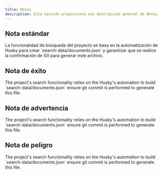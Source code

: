 ```yaml
---
title: Notas
description: Esta sección proporciona una descripción general de Notas.
---
```


## Nota estándar

<Note title="Requerido">
  La funcionalidad de búsqueda del proyecto se basa en la automatización de Husky para crear
`search-data/documents.json` y garantizar que se realice la confirmación de Git para generar este
archivo.
</Note>

## Nota de éxito

<Note title="Required" type="success">
  The project's search functionality relies on the Husky's automation to build
  `search-data/documents.json` ensure git commit is performed to generate this
  file.
</Note>

## Nota de advertencia

<Note title="Required" type="warning">
  The project's search functionality relies on the Husky's automation to build
  `search-data/documents.json` ensure git commit is performed to generate this
  file.
</Note>

## Nota de peligro

<Note title="Required" type="danger">
  The project's search functionality relies on the Husky's automation to build
  `search-data/documents.json` ensure git commit is performed to generate this
  file.
</Note>
